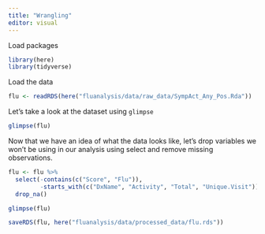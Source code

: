 ```yaml
---
title: "Wrangling"
editor: visual
---
```


Load packages

```r
library(here)
library(tidyverse)
```

Load the data

```r
flu <- readRDS(here("fluanalysis/data/raw_data/SympAct_Any_Pos.Rda"))
```

Let's take a look at the dataset using `glimpse`

```r
glimpse(flu)
```

Now that we have an idea of what the data looks like, let's drop variables we won't be using in our analysis using select and remove missing observations.

```r
flu <- flu %>%
  select(-contains(c("Score", "Flu")),
         -starts_with(c("DxName", "Activity", "Total", "Unique.Visit"))) %>%
  drop_na()

glimpse(flu)
```

```r
saveRDS(flu, here("fluanalysis/data/processed_data/flu.rds"))
```
